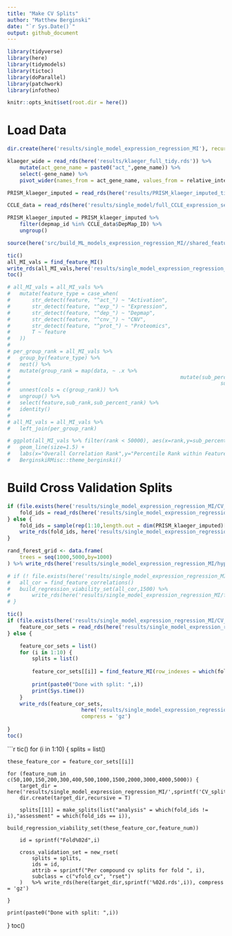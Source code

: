 ```yaml
---
title: "Make CV Splits"
author: "Matthew Berginski"
date: "`r Sys.Date()`"
output: github_document
---
```


```r
library(tidyverse)
library(here)
library(tidymodels)
library(tictoc)
library(doParallel)
library(patchwork)
library(infotheo)

knitr::opts_knit$set(root.dir = here())
```

# Load Data

```r
dir.create(here('results/single_model_expression_regression_MI'), recursive = T)

klaeger_wide = read_rds(here('results/klaeger_full_tidy.rds')) %>%
	mutate(act_gene_name = paste0("act_",gene_name)) %>%
	select(-gene_name) %>%
	pivot_wider(names_from = act_gene_name, values_from = relative_intensity)

PRISM_klaeger_imputed = read_rds(here('results/PRISM_klaeger_imputed_tidy.rds'))

CCLE_data = read_rds(here('results/single_model/full_CCLE_expression_set_for_ML.rds'))

PRISM_klaeger_imputed = PRISM_klaeger_imputed %>%
	filter(depmap_id %in% CCLE_data$DepMap_ID) %>%
	ungroup()

source(here('src/build_ML_models_expression_regression_MI//shared_feature_selection_functions.r'))
```

```r
tic()
all_MI_vals = find_feature_MI()
write_rds(all_MI_vals,here('results/single_model_expression_regression_MI/all_data_MI_vals.rds'))
toc()
```

```r
# all_MI_vals = all_MI_vals %>%
# 	mutate(feature_type = case_when(
# 		str_detect(feature, "^act_") ~ "Activation",
# 		str_detect(feature, "^exp_") ~ "Expression",
# 		str_detect(feature, "^dep_") ~ "Depmap",
# 		str_detect(feature, "^cnv_") ~ "CNV",
# 		str_detect(feature, "^prot_") ~ "Proteomics",
# 		T ~ feature
# 	))
# 
# per_group_rank = all_MI_vals %>%
# 	group_by(feature_type) %>%
# 	nest() %>%
# 	mutate(group_rank = map(data, ~ .x %>% 
# 														mutate(sub_percent_rank = percent_rank(MI*-1),
# 																	 sub_rank = 1:n()))) %>%
# 	unnest(cols = c(group_rank)) %>%
# 	ungroup() %>%
# 	select(feature,sub_rank,sub_percent_rank) %>%
# 	identity()
# 
# all_MI_vals = all_MI_vals %>%
# 	left_join(per_group_rank)
```

```r
# ggplot(all_MI_vals %>% filter(rank < 50000), aes(x=rank,y=sub_percent_rank,color=feature_type)) +
# 	geom_line(size=1.5) +
# 	labs(x="Overall Correlation Rank",y="Percentile Rank within Feature", color='') +
# 	BerginskiRMisc::theme_berginski()
```

# Build Cross Validation Splits

```r
if (file.exists(here('results/single_model_expression_regression_MI/CV_split_row_nums.rds'))) {
	fold_ids = read_rds(here('results/single_model_expression_regression_MI/CV_split_row_nums.rds'))
} else {
	fold_ids = sample(rep(1:10,length.out = dim(PRISM_klaeger_imputed)[1]))
	write_rds(fold_ids, here('results/single_model_expression_regression_MI/CV_split_row_nums.rds'))
}

rand_forest_grid <- data.frame(
	trees = seq(1000,5000,by=1000)
) %>% write_rds(here('results/single_model_expression_regression_MI/hyper_param_search_space.rds'))
```

```r
# if (! file.exists(here('results/single_model_expression_regression_MI/full_model_data_set_1500feat.rds'))) {
# 	all_cor = find_feature_correlations()
# 	build_regression_viability_set(all_cor,1500) %>%
# 		write_rds(here('results/single_model_expression_regression_MI/full_model_data_set_1500feat.rds'), compress='gz')
# }
```

```r
tic()
if (file.exists(here('results/single_model_expression_regression_MI/CV_set_correlations.rds'))) {
	feature_cor_sets = read_rds(here('results/single_model_expression_regression_MI/CV_set_correlations.rds'))
} else {

	feature_cor_sets = list()
	for (i in 1:10) {
		splits = list()
		
		feature_cor_sets[[i]] = find_feature_MI(row_indexes = which(fold_ids != i))
		
		print(paste0("Done with split: ",i))
		print(Sys.time())
	}
	write_rds(feature_cor_sets, 
						here('results/single_model_expression_regression_MI/CV_set_correlations.rds'), 
						compress = 'gz')
	
}
toc()
```

```r
tic()
for (i in 1:10) {
	splits = list()
	
	these_feature_cor = feature_cor_sets[[i]]
	
	for (feature_num in c(50,100,150,200,300,400,500,1000,1500,2000,3000,4000,5000)) {
		target_dir = here('results/single_model_expression_regression_MI/',sprintf('CV_splits_%sfeat',feature_num))
		dir.create(target_dir,recursive = T)
		
		splits[[1]] = make_splits(list("analysis" = which(fold_ids != i),"assessment" = which(fold_ids == i)),
															build_regression_viability_set(these_feature_cor,feature_num))
		
		id = sprintf("Fold%02d",i)
		
		cross_validation_set = new_rset(
			splits = splits,
			ids = id,
			attrib = sprintf("Per compound cv splits for fold ", i),
			subclass = c("vfold_cv", "rset")
		)	%>% write_rds(here(target_dir,sprintf('%02d.rds',i)), compress = 'gz')
		
	}
	
	print(paste0("Done with split: ",i))
}
toc()